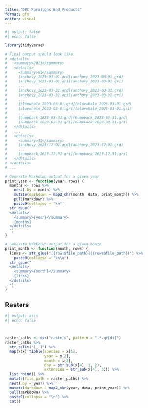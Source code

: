 ```yaml
---
title: "OPC Farallons End Products"
format: gfm
editor: visual
---
```


```r
#| output: false
#| echo: false

library(tidyverse)

# Final output should look like:
# <details>
#   <summary>2023</summary>
#   <details>
#     <summary>03</summary>
#     [anchovy_2023-03-01.grd](anchovy_2023-03-01.grd)
#     [anchovy_2023-03-01.gri](anchovy_2023-03-01.gri)
#     ...
#     [anchovy_2023-03-31.grd](anchovy_2023-03-31.grd)
#     [anchovy_2023-03-31.gri](anchovy_2023-03-31.gri)
#     ...
#     [bluewhale_2023-03-01.grd](bluewhale_2023-03-01.grd)
#     [bluewhale_2023-03-01.gri](bluewhale_2023-03-01.gri)
#     ...
#     [humpback_2023-03-31.grd](humpback_2023-03-31.grd)
#     [humpback_2023-03-31.gri](humpback_2023-03-31.gri)
#   </details>
#   ...
#   <details>
#     <summary>12</summary>
#     [anchovy_2023-12-01.grd](anchovy_2023-12-01.grd)
#     ...
#     [humpback_2023-12-31.gri](humpback_2023-12-31.gri)
#   </details>
# </details>
# ...

# Generate Markdown output for a given year
print_year <- function(year, rows) {
  months <- rows %>% 
    nest(.by = month) %>% 
    mutate(markdown = map2_chr(month, data, print_month)) %>% 
    pull(markdown) %>% 
    paste0(collapse = "\n")
  str_glue("
  <details>
    <summary>{year}</summary>
    {months}
  </details>
  ")
}

# Generate Markdown output for a given month
print_month <- function(month, rows) {
  links <- str_glue("[{rows$file_path}]({rows$file_path})") %>% 
    paste0(collapse = "\n\n")
  str_glue("
  <details>
    <summary>{month}</summary>
    {links}
  </details>
  ")
}

```

## Rasters

```r
#| output: asis
#| echo: false



raster_paths <- dir("rasters", pattern = ".*.gr[di]") 
raster_paths %>% 
  str_split("[_-]") %>% 
  map(\(x) tibble(species = x[1],
                  year = x[2],
                  month = x[3],
                  day = str_sub(x[4], 1, 2),
                  extension = str_sub(x[4], 3))) %>% 
  list_rbind() %>% 
  mutate(file_path = raster_paths) %>% 
  nest(.by = year) %>% 
  mutate(markdown = map2_chr(year, data, print_year)) %>% 
  pull(markdown) %>% 
  paste0(collapse = "\n") %>% 
  cat()

```
